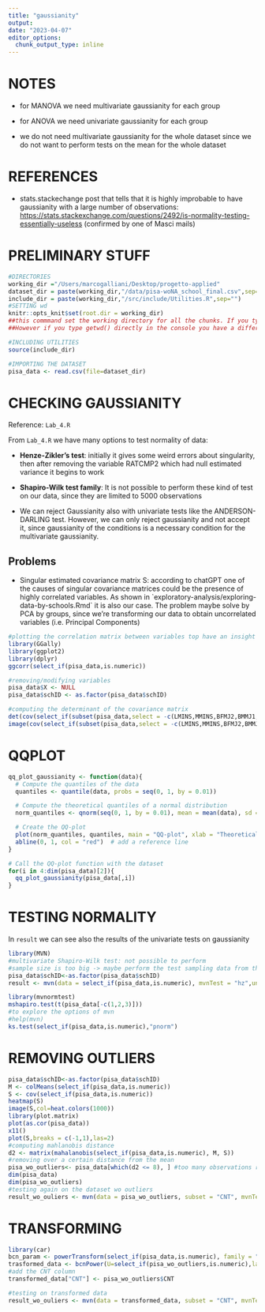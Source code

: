 ```yaml
---
title: "gaussianity"
output: 
date: "2023-04-07"
editor_options: 
  chunk_output_type: inline
---
```


# NOTES

-   for MANOVA we need multivariate gaussianity for each group

-   for ANOVA we need univariate gaussianity for each group

-   we do not need multivariate gaussianity for the whole dataset since we do not want to perform tests on the mean for the whole dataset

# REFERENCES

-   stats.stackechange post that tells that it is highly improbable to have gaussianity with a large number of observations: <https://stats.stackexchange.com/questions/2492/is-normality-testing-essentially-useless> (confirmed by one of Masci mails)

# PRELIMINARY STUFF

```r
#DIRECTORIES
working_dir ="/Users/marcogalliani/Desktop/progetto-applied"
dataset_dir = paste(working_dir,"/data/pisa-woNA_school_final.csv",sep="")
include_dir = paste(working_dir,"/src/include/Utilities.R",sep="")
#SETTING wd
knitr::opts_knit$set(root.dir = working_dir)
##this commmand set the working directory for all the chunks. If you type getwd() and run the ##code chunk it will use this wd.
##However if you type getwd() directly in the console you have a different wd

#INCLUDING UTILITIES
source(include_dir)

#IMPORTING THE DATASET
pisa_data <- read.csv(file=dataset_dir)
```

# CHECKING GAUSSIANITY

Reference: `Lab_4.R`

From `Lab_4.R` we have many options to test normality of data:

-   **Henze-Zikler's test**: initially it gives some weird errors about singularity, then after removing the variable RATCMP2 which had null estimated variance it begins to work

-   **Shapiro-Wilk test family**: It is not possible to perform these kind of test on our data, since they are limited to 5000 observations

-   We can reject Gaussianity also with univariate tests like the ANDERSON-DARLING test. However, we can only reject gaussianity and not accept it, since gaussianity of the conditions is a necessary condition for the multivariate gaussianity.

## Problems

-   Singular estimated covariance matrix S: according to chatGPT one of the causes of singular covariance matrices could be the presence of highly correlated variables. As shown in \`exploratory-analysis/exploring-data-by-schools.Rmd\` it is also our case. The problem maybe solve by PCA by groups, since we're transforming our data to obtain uncorrelated variables (i.e. Principal Components)

```r
#plotting the correlation matrix between variables top have an insight on the
library(GGally)
library(ggplot2)
library(dplyr)
ggcorr(select_if(pisa_data,is.numeric))

#removing/modifying variables
pisa_data$X <- NULL
pisa_data$schID <- as.factor(pisa_data$schID)

#computing the determinant of the covariance matrix
det(cov(select_if(subset(pisa_data,select = -c(LMINS,MMINS,BFMJ2,BMMJ1,HISEI)),is.numeric)))
image(cov(select_if(subset(pisa_data,select = -c(LMINS,MMINS,BFMJ2,BMMJ1,HISEI)),is.numeric)))
```

# QQPLOT

```r
qq_plot_gaussianity <- function(data){
  # Compute the quantiles of the data
  quantiles <- quantile(data, probs = seq(0, 1, by = 0.01))

  # Compute the theoretical quantiles of a normal distribution
  norm_quantiles <- qnorm(seq(0, 1, by = 0.01), mean = mean(data), sd = sd(data))

  # Create the QQ-plot
  plot(norm_quantiles, quantiles, main = "QQ-plot", xlab = "Theoretical quantiles", ylab = "Sample quantiles")
  abline(0, 1, col = "red")  # add a reference line
}

# Call the QQ-plot function with the dataset
for(i in 4:dim(pisa_data)[2]){
  qq_plot_gaussianity(pisa_data[,i])
}
```

# TESTING NORMALITY

In `result` we can see also the results of the univariate tests on gaussianity

```r
library(MVN)
#multivariate Shapiro-Wilk test: not possible to perform
#sample size is too big -> maybe perform the test sampling data from the datset=
pisa_data$schID<-as.factor(pisa_data$schID)
result <- mvn(data = select_if(pisa_data,is.numeric), mvnTest = "hz",univariateTest = "SW")

library(mvnormtest)
mshapiro.test(t(pisa_data[-c(1,2,3)]))  
#to explore the options of mvn
#help(mvn)
ks.test(select_if(pisa_data,is.numeric),"pnorm")
```

# REMOVING OUTLIERS

```r
pisa_data$schID<-as.factor(pisa_data$schID)
M <- colMeans(select_if(pisa_data,is.numeric))
S <- cov(select_if(pisa_data,is.numeric))
heatmap(S)
image(S,col=heat.colors(1000))
library(plot.matrix)
plot(as.cor(pisa_data))
x11()
plot(S,breaks = c(-1,1),las=2)
#computing mahlanobis distance
d2 <- matrix(mahalanobis(select_if(pisa_data,is.numeric), M, S))
#removing over a certain distance from the mean
pisa_wo_outliers<- pisa_data[which(d2 <= 8), ] #too many observations removed with 8
dim(pisa_data)
dim(pisa_wo_outliers)
#testing again on the dataset wo outliers
result_wo_ouliers <- mvn(data = pisa_wo_outliers, subset = "CNT", mvnTest = "hz",univariateTest = "AD")
```

# TRANSFORMING

```r
library(car)
bcn_param <- powerTransform(select_if(pisa_data,is.numeric), family = "bcnPower") #take long
trasformed_data <- bcnPower(U=select_if(pisa_wo_outliers,is.numeric),lambda=bcn_param$lambda, gamma=bcn_param$gamma)
#add the CNT column
transformed_data["CNT"] <- pisa_wo_outliers$CNT

#testing on transformed data
result_wo_ouliers <- mvn(data = transformed_data, subset = "CNT", mvnTest = "hz",univariateTest = "AD")
```
